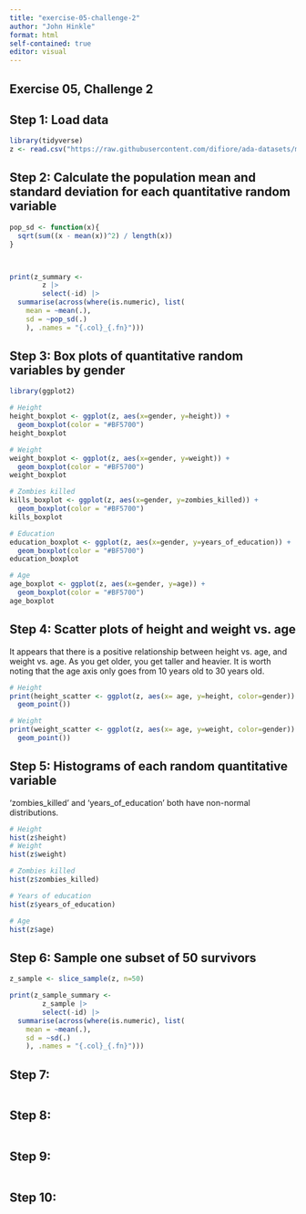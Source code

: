 ```yaml
---
title: "exercise-05-challenge-2"
author: "John Hinkle"
format: html
self-contained: true
editor: visual
---
```


## Exercise 05, Challenge 2

## Step 1: Load data

```r
library(tidyverse)
z <- read.csv("https://raw.githubusercontent.com/difiore/ada-datasets/main/zombies.csv")
```

## Step 2: Calculate the population mean and standard deviation for each quantitative random variable

```r
pop_sd <- function(x){
  sqrt(sum((x - mean(x))^2) / length(x))
}



print(z_summary <- 
        z |> 
        select(-id) |>
  summarise(across(where(is.numeric), list( 
    mean = ~mean(.), 
    sd = ~pop_sd(.)
    ), .names = "{.col}_{.fn}")))
```

## Step 3: Box plots of quantitative random variables by gender

```r
library(ggplot2)

# Height
height_boxplot <- ggplot(z, aes(x=gender, y=height)) +
  geom_boxplot(color = "#BF5700")
height_boxplot

# Weight
weight_boxplot <- ggplot(z, aes(x=gender, y=weight)) +
  geom_boxplot(color = "#BF5700")
weight_boxplot

# Zombies killed
kills_boxplot <- ggplot(z, aes(x=gender, y=zombies_killed)) +
  geom_boxplot(color = "#BF5700")
kills_boxplot

# Education
education_boxplot <- ggplot(z, aes(x=gender, y=years_of_education)) +
  geom_boxplot(color = "#BF5700")
education_boxplot

# Age
age_boxplot <- ggplot(z, aes(x=gender, y=age)) +
  geom_boxplot(color = "#BF5700")
age_boxplot

```

## Step 4: Scatter plots of height and weight vs. age

It appears that there is a positive relationship between height vs. age, and weight vs. age. As you get older, you get taller and heavier. It is worth noting that the age axis only goes from 10 years old to 30 years old.

```r

# Height
print(height_scatter <- ggplot(z, aes(x= age, y=height, color=gender)) +
  geom_point())

# Weight
print(weight_scatter <- ggplot(z, aes(x= age, y=weight, color=gender)) +
  geom_point())
```

## Step 5: Histograms of each random quantitative variable

'zombies_killed' and 'years_of_education' both have non-normal distributions.

```r
# Height
hist(z$height)
# Weight
hist(z$weight)

# Zombies killed
hist(z$zombies_killed)

# Years of education
hist(z$years_of_education)

# Age
hist(z$age)
```

## Step 6: Sample one subset of 50 survivors

```r
z_sample <- slice_sample(z, n=50)

print(z_sample_summary <- 
        z_sample |> 
        select(-id) |>
  summarise(across(where(is.numeric), list( 
    mean = ~mean(.), 
    sd = ~sd(.)
    ), .names = "{.col}_{.fn}")))
```

## Step 7:

```r

```

## Step 8:

```r

```

## Step 9:

```r

```

## Step 10:

```r

```
